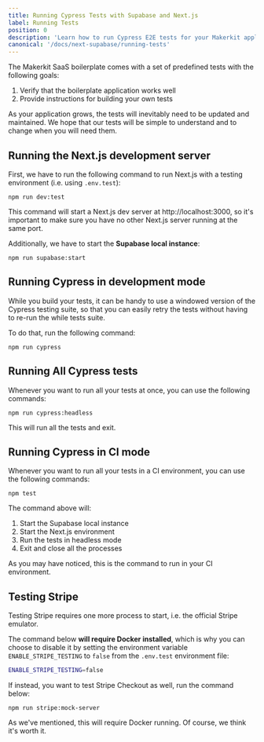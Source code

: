 ```yaml
---
title: Running Cypress Tests with Supabase and Next.js
label: Running Tests
position: 0
description: 'Learn how to run Cypress E2E tests for your Makerkit application'
canonical: '/docs/next-supabase/running-tests'
---
```


The Makerkit SaaS boilerplate comes with a set of predefined tests with the following goals:

1. Verify that the boilerplate application works well
2. Provide instructions for building your own tests

As your application grows, the tests will inevitably need to be updated and
maintained. We hope that our tests will be simple to understand and to
change when you will need them.

## Running the Next.js development server

First, we have to run the following command to run Next.js with a testing
environment (i.e. using `.env.test`):

```
npm run dev:test
```

This command will start a Next.js dev server at http://localhost:3000, so
it's important to make sure you have no other Next.js server running at the
same port.

Additionally, we have to start the **Supabase local instance**:

```
npm run supabase:start
```

## Running Cypress in development mode

While you build your tests, it can be handy to use a windowed version of the
Cypress testing suite, so that you can easily retry the tests without having
to re-run the while tests suite.

To do that, run the following command:

```
npm run cypress
```

## Running All Cypress tests

Whenever you want to run all your tests at once, you can use the following commands:

```
npm run cypress:headless
```

This will run all the tests and exit.

## Running Cypress in CI mode

Whenever you want to run all your tests in a CI
environment, you can use the following commands:

```
npm test
```

The command above will:

1. Start the Supabase local instance
2. Start the Next.js environment
3. Run the tests in headless mode
4. Exit and close all the processes

As you may have noticed, this is the command to run in your CI environment.

## Testing Stripe

Testing Stripe requires one more process to start, i.e. the official Stripe
emulator.

The command below **will require Docker installed**, which is why you can
choose to disable it by setting the environment variable `ENABLE_STRIPE_TESTING`
to `false` from the `.env.test` environment file:

```bash title=".env.test"
ENABLE_STRIPE_TESTING=false
```

If instead, you want to test Stripe Checkout as well, run the command below:

```
npm run stripe:mock-server
```

As we've mentioned, this will require Docker running. Of course, we think
it's worth it.
